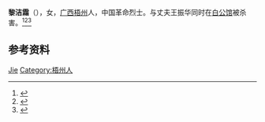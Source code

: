 '''黎洁霜'''（{{bd|1920年||1949年|11月27日}}），女，[[广西|广西]][[梧州|梧州]]人，中国革命烈士。与丈夫王振华同时在[[白公馆|白公馆]]被杀害。<ref>{{Cite book|title=古今中外女名人辞典|author=中国妇女管理干部学院编|publisher=中国广播电视出版社|year=1989|isbn=|location=北京|pages=}}</ref><ref>{{Cite book|title=华夏妇女名人词典|author=周行健主编|publisher=华夏出版社|year=1988|isbn=|location=北京|pages=}}</ref><ref>{{Cite book|title=中国妇女名人录|author=薛维维; 慕群|publisher=陕西人民出版社|year=1988|isbn=|location=西安|pages=}}</ref>

== 参考资料 ==
{{reflist}}

{{中国人物小作品}}

{{Authority control}}
{{DEFAULTSORT:Li}}
[[Category:黎姓|Jie]]
[[Category:梧州人|Category:梧州人]]